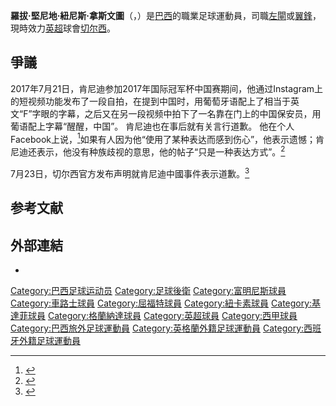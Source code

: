 {{Expand language|time=2016-12-20T11:32:48+00:00}}
{{About|巴西足球員|美國前司法部長|羅伯特·法蘭西斯·甘迺迪}}
{{noteTA
|G1=Footbal
|G2=EPL
|G3=uefa
|G4=南美球會
| T=zh-hans:罗伯特·肯尼迪;zh-hk:羅拔·堅尼地;zh-tw:羅伯特·甘迺迪;
| 1=zh-hans:罗伯特;zh-hk:羅拔;zh-tw:羅伯特;
| 2=zh-hans:肯尼迪;zh-hk:堅尼地;zh-tw:甘迺迪;
| 3=zh-hans:纳西门托;zh-hant:拿斯文圖;
| 4=zh-hans:努涅斯;zh-hant:紐尼斯;
}}
{{Portuguese name|Nunes|Nascimento}}
{{Infobox football biography
| name        = 堅尼地<br />Kenedy
| image       = Kenedy 2017.jpg
| caption        =
| fullname    = Robert Kenedy Nunes Nascimento<ref>{{cite web |title=Squads for 2016/17 Premier League confirmed |url=https://www.premierleague.com/news/84136 |publisher=Premier League |date=1 September 2016 |accessdate=15 September 2016 |archive-date=2018-05-18 |archive-url=https://web.archive.org/web/20180518001445/https://www.premierleague.com/news/84136 |dead-url=no }}</ref>
| birth_date     = {{birth date and age|1996|2|8|df=y}}
| birth_place = {{BRA}}[[聖麗塔-杜薩普卡伊|聖麗塔-杜薩普卡伊]]
| height      = {{height|m=1.82}}<ref>{{cite web|title=Kenedy|url=http://www.chelseafc.com/teams/first-team/Kenedy.html|publisher=Chelsea F.C.|accessdate=20 September 2015|archive-date=2018-01-18|archive-url=https://web.archive.org/web/20180118003326/http://www.chelseafc.com/teams/first-team/kenedy.html|dead-url=no}}</ref>
| position       = [[左閘|左閘]]/[[翼鋒|翼鋒]]
| currentclub = [[切尔西足球俱乐部|切尔西]]
| clubnumber = 23
| youthyears1    = 2009-2013
| youthclubs1    = [[富明尼斯足球會|富明尼斯]]
| years1         = 2013–2015 |clubs1 = [[富明尼斯足球會|富明尼斯]] |caps1 = 30 |goals1 = 2
| years2 = 2015–
| clubs2 = [[切尔西足球俱乐部|切尔西]]
| caps2 = 15
| goals2 = 1
| years3 = 2016
| clubs3 = → [[沃特福德足球俱乐部|沃特福德]] 
| caps3 = 1
| goals3 = 0
| years4 = 2018
| clubs4 = → [[纽卡斯尔联足球俱乐部|纽卡斯尔联]] 
| caps4 = 13
| goals4 = 2
| years5 = 2018–2019
| clubs5 = → [[纽卡斯尔联足球俱乐部|纽卡斯尔联]] 
| caps5 = 25
| goals5 = 1
| years6 = 2019–2020
| clubs6 = → [[赫塔費足球俱樂部|赫塔費]] 
| caps6 = 19
| goals6 = 1
| years7 = 2020–2021
| clubs7 = → [[格拉纳达足球俱乐部|格蘭納達]] 
| caps7 = 28
| goals7 = 4
| years8 = 2021–2022
| clubs8 = → [[法林明高競賽會|法林明高]] 
| caps8 = 14
| goals8 = 1
| nationalyears1 = 2012-2013
| nationalteam1  = [[巴西17歲以下國家足球隊|巴西U17]]
| nationalcaps1  = 13
| nationalgoals1 = 6
| nationalyears2 = 2015
| nationalteam2  = [[巴西20歲以下國家足球隊|巴西U20]]
| nationalcaps2  = 7
| nationalgoals2 = 1
| nationalyears3 = 2015
| nationalteam3  = [[巴西23歲以下國家足球隊|巴西U23]]
| nationalcaps3  = 2
| nationalgoals3 = 0
| club-update = 2022年1月13日
| nationalteam-update =
}}

'''羅拔·堅尼地·紐尼斯·拿斯文圖'''（{{lang-pt|'''Robert Kenedy Nunes Nascimento'''}}，{{bd|1996年|2月8日}}）是[[巴西|巴西]]的職業足球運動員，司職[[左閘|左閘]]或[[翼鋒|翼鋒]]，現時效力[[英超|英超]]球會[[切尔西足球俱乐部|切尔西]]。

== 爭議 ==
2017年7月21日，肯尼迪参加2017年国际冠军杯中国赛期间，他通过Instagram上的短视频功能发布了一段自拍，在提到中国时，用葡萄牙语配上了相当于英文“F”字眼的字幕，之后又在另一段视频中拍下了一名靠在门上的中国保安员，用葡语配上字幕“醒醒，中国”。
肯尼迪也在事后就有关言行道歉。
他在个人Facebook上说，<ref>{{citation|url=https://www.facebook.com/robertkenedyoficial|title=罗伯特·肯尼迪Facebook官方账号|accessdate=2017-07-24|archive-date=2020-11-09|archive-url=https://web.archive.org/web/20201109034219/https://www.facebook.com/robertkenedyoficial/|dead-url=no}}</ref>如果有人因为他“使用了某种表达而感到伤心”，他表示遗憾；肯尼迪还表示，他没有种族歧视的意思，他的帖子“只是一种表达方式”。<ref>{{citation|url=http://www.bbc.com/zhongwen/simp/sports-40701800|title=英超俱乐部切尔西就球员冒犯性网帖“郑重”道歉|publisher=BBC中文网|accessdate=2017-07-24|archive-date=2017-10-27|archive-url=https://web.archive.org/web/20171027100433/http://www.bbc.com/zhongwen/simp/sports-40701800|dead-url=no}}</ref>

7月23日，切尔西官方发布声明就肯尼迪中國事件表示道歉。<ref>{{citation|url=https://www.chelseafc.com/news/latest-news/2017/07/chelsea-football-club-apology-to-chinese-people-for-players-offe.html|title=切尔西俱乐部就其球员社交媒体上粗鲁内容向中国人民的致歉书|accessdate=2017-07-24|archive-date=2018-05-04|archive-url=https://web.archive.org/web/20180504211208/http://www.chelseafc.com/news/latest-news/2017/07/chelsea-football-club-apology-to-chinese-people-for-players-offe.html|dead-url=no}}</ref>

== 参考文献 ==
{{reflist}}

== 外部連結 ==
*{{Soccerway}}

{{車路士球員名單}}

{{DEFAULTSORT:Kenedy}}
[[Category:巴西足球运动员|Category:巴西足球运动员]]
[[Category:足球後衛|Category:足球後衛]]
[[Category:富明尼斯球員|Category:富明尼斯球員]]
[[Category:車路士球員|Category:車路士球員]]
[[Category:屈福特球員|Category:屈福特球員]]
[[Category:紐卡素球員|Category:紐卡素球員]]
[[Category:基達菲球員|Category:基達菲球員]]
[[Category:格蘭納達球員|Category:格蘭納達球員]]
[[Category:英超球員|Category:英超球員]]
[[Category:西甲球員|Category:西甲球員]]
[[Category:巴西旅外足球運動員|Category:巴西旅外足球運動員]]
[[Category:英格蘭外籍足球運動員|Category:英格蘭外籍足球運動員]]
[[Category:西班牙外籍足球運動員|Category:西班牙外籍足球運動員]]